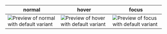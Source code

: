 | normal                                                                                                | hover                                                                                               | focus                                                                                               |
|-------------------------------------------------------------------------------------------------------|-----------------------------------------------------------------------------------------------------|-----------------------------------------------------------------------------------------------------|
| ![Preview of normal with default variant](design-images/tile/tile-behaviour-variants/location-tile-normal.png) | ![Preview of hover with default variant](design-images/tile/tile-behaviour-variants/tile-hover.png) | ![Preview of focus with default variant](design-images/tile/tile-behaviour-variants/tile-focus.png) |
